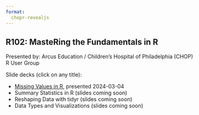 ```yaml
---
format: 
  chopr-revealjs
---
```


## R102: MasteRing the Fundamentals in R

Presented by: Arcus Education / Children's Hospital of Philadelphia (CHOP) R User Group

Slide decks (click on any title):

* [Missing Values in R](), presented 2024-03-04
* Summary Statistics in R (slides coming soon)
* Reshaping Data with tidyr (slides coming soon)
* Data Types and Visualizations (slides coming soon)
